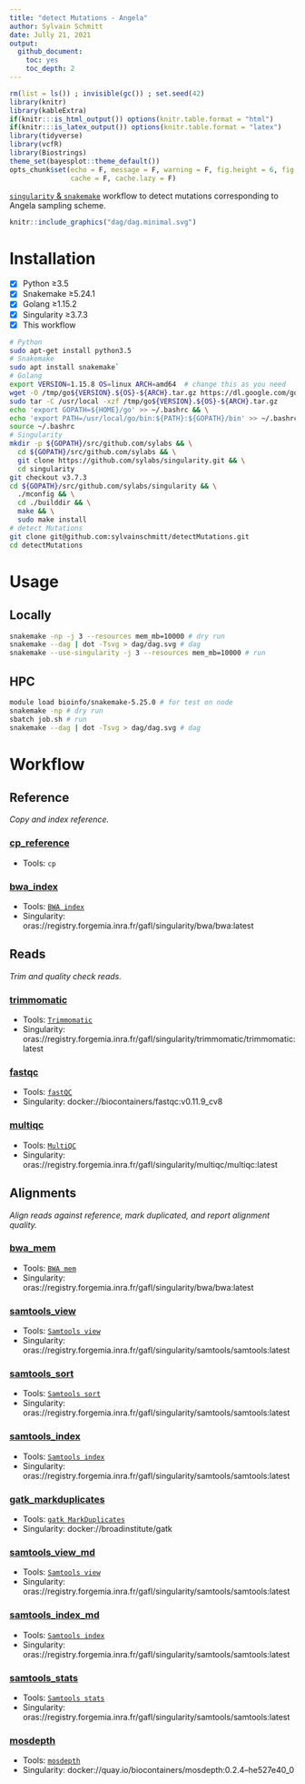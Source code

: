 ```yaml
---
title: "detect Mutations - Angela"
author: Sylvain Schmitt
date: Jully 21, 2021
output:
  github_document: 
    toc: yes
    toc_depth: 2
---
```


```r
rm(list = ls()) ; invisible(gc()) ; set.seed(42)
library(knitr)
library(kableExtra)
if(knitr:::is_html_output()) options(knitr.table.format = "html") 
if(knitr:::is_latex_output()) options(knitr.table.format = "latex") 
library(tidyverse)
library(vcfR)
library(Biostrings)
theme_set(bayesplot::theme_default())
opts_chunk$set(echo = F, message = F, warning = F, fig.height = 6, fig.width = 8,
               cache = F, cache.lazy = F)
```

[`singularity` & `snakemake`](https://github.com/sylvainschmitt/snakemake_singularity) workflow to detect mutations corresponding to Angela sampling scheme.

```r
knitr::include_graphics("dag/dag.minimal.svg")
```


# Installation

- [x] Python ≥3.5
- [x] Snakemake ≥5.24.1
- [x] Golang ≥1.15.2
- [x] Singularity ≥3.7.3
- [x] This workflow

```bash
# Python
sudo apt-get install python3.5
# Snakemake
sudo apt install snakemake`
# Golang
export VERSION=1.15.8 OS=linux ARCH=amd64  # change this as you need
wget -O /tmp/go${VERSION}.${OS}-${ARCH}.tar.gz https://dl.google.com/go/go${VERSION}.${OS}-${ARCH}.tar.gz && \
sudo tar -C /usr/local -xzf /tmp/go${VERSION}.${OS}-${ARCH}.tar.gz
echo 'export GOPATH=${HOME}/go' >> ~/.bashrc && \
echo 'export PATH=/usr/local/go/bin:${PATH}:${GOPATH}/bin' >> ~/.bashrc && \
source ~/.bashrc
# Singularity
mkdir -p ${GOPATH}/src/github.com/sylabs && \
  cd ${GOPATH}/src/github.com/sylabs && \
  git clone https://github.com/sylabs/singularity.git && \
  cd singularity
git checkout v3.7.3
cd ${GOPATH}/src/github.com/sylabs/singularity && \
  ./mconfig && \
  cd ./builddir && \
  make && \
  sudo make install
# detect Mutations
git clone git@github.com:sylvainschmitt/detectMutations.git
cd detectMutations
```

# Usage

## Locally

```bash
snakemake -np -j 3 --resources mem_mb=10000 # dry run
snakemake --dag | dot -Tsvg > dag/dag.svg # dag
snakemake --use-singularity -j 3 --resources mem_mb=10000 # run
```

## HPC

```bash
module load bioinfo/snakemake-5.25.0 # for test on node
snakemake -np # dry run
sbatch job.sh # run
snakemake --dag | dot -Tsvg > dag/dag.svg # dag
```

# Workflow


## Reference

*Copy and index reference.*

### [cp_reference](https://github.com/sylvainschmitt/detectMutations/blob/angela/rules/cp_reference.smk)

  - Tools: `cp`

### [bwa_index](https://github.com/sylvainschmitt/detectMutations/blob/angela/rules/bwa_index.smk)

  - Tools: [`BWA index`](http://bio-bwa.sourceforge.net/bwa.shtml)
  - Singularity:
    oras://registry.forgemia.inra.fr/gafl/singularity/bwa/bwa:latest
    
## Reads

*Trim and quality check reads.*

### [trimmomatic](https://github.com/sylvainschmitt/detectMutations/blob/angela/rules/trimmomatic.smk)

* Tools: [`Trimmomatic`](http://www.usadellab.org/cms/uploads/supplementary/Trimmomatic/TrimmomaticManual_V0.32.pdf)
* Singularity: oras://registry.forgemia.inra.fr/gafl/singularity/trimmomatic/trimmomatic:latest

### [fastqc](https://github.com/sylvainschmitt/detectMutations/blob/angela/rules/fastqc.smk)

* Tools: [`fastQC`](https://www.bioinformatics.babraham.ac.uk/projects/fastqc/Help/)
* Singularity: docker://biocontainers/fastqc:v0.11.9_cv8

### [multiqc](https://github.com/sylvainschmitt/detectMutations/blob/angela/rules/multiqc.smk)

* Tools: [`MultiQC`](https://multiqc.info/)
* Singularity: oras://registry.forgemia.inra.fr/gafl/singularity/multiqc/multiqc:latest

## Alignments

*Align reads against reference, mark duplicated, and report alignment quality.*

### [bwa_mem](https://github.com/sylvainschmitt/detectMutations/blob/angela/rules/bwa_mem.smk)

* Tools: [`BWA mem`](http://bio-bwa.sourceforge.net/bwa.shtml)
* Singularity: oras://registry.forgemia.inra.fr/gafl/singularity/bwa/bwa:latest

### [samtools_view](https://github.com/sylvainschmitt/detectMutations/blob/angela/rules/samtools_view.smk)

* Tools: [`Samtools view`](http://www.htslib.org/doc/samtools-view.html)
* Singularity: oras://registry.forgemia.inra.fr/gafl/singularity/samtools/samtools:latest

### [samtools_sort](https://github.com/sylvainschmitt/detectMutations/blob/angela/rules/samtools_sort.smk)

* Tools: [`Samtools sort`](http://www.htslib.org/doc/samtools-sort.html)
* Singularity: oras://registry.forgemia.inra.fr/gafl/singularity/samtools/samtools:latest

### [samtools_index](https://github.com/sylvainschmitt/detectMutations/blob/angela/rules/samtools_index.smk)

* Tools: [`Samtools index`](http://www.htslib.org/doc/samtools-index.html)
* Singularity: oras://registry.forgemia.inra.fr/gafl/singularity/samtools/samtools:latest

### [gatk_markduplicates](https://github.com/sylvainschmitt/detectMutations/blob/angela/rules/gatk_markduplicates.smk)

* Tools: [`gatk MarkDuplicates`](https://gatk.broadinstitute.org/hc/en-us/articles/360037052812-MarkDuplicates-Picard-)
* Singularity: docker://broadinstitute/gatk

### [samtools_view_md](https://github.com/sylvainschmitt/detectMutations/blob/angela/rules/samtools_view_md.smk)

* Tools: [`Samtools view`](http://www.htslib.org/doc/samtools-view.html)
* Singularity: oras://registry.forgemia.inra.fr/gafl/singularity/samtools/samtools:latest

### [samtools_index_md](https://github.com/sylvainschmitt/detectMutations/blob/angela/rules/samtools_index_md.smk)

* Tools: [`Samtools index`](http://www.htslib.org/doc/samtools-index.html)
* Singularity: oras://registry.forgemia.inra.fr/gafl/singularity/samtools/samtools:latest

### [samtools_stats](https://github.com/sylvainschmitt/detectMutations/blob/angela/rules/samtools_stats.smk)

* Tools: [`Samtools stats`](http://www.htslib.org/doc/samtools-stats.html)
* Singularity: oras://registry.forgemia.inra.fr/gafl/singularity/samtools/samtools:latest

### [mosdepth](https://github.com/sylvainschmitt/detectMutations/blob/angela/rules/mosdepth.smk)

* Tools: [`mosdepth`](https://github.com/brentp/mosdepth)
* Singularity: docker://quay.io/biocontainers/mosdepth:0.2.4--he527e40_0

<!-- ## Mutations -->

<!-- ### [strelka2](https://github.com/sylvainschmitt/detectMutations/blob/angela/rules/strelka2.smk) -->

<!-- * Tools: [`Strelka2`](https://github.com/Illumina/strelka) -->
<!-- * Singularity: docker://quay.io/wtsicgp/strelka2-manta -->

<!-- ### [bedtools_subtract](https://github.com/sylvainschmitt/detectMutations/blob/angela/rules/bedtools_subtract.smk) -->

<!-- * Tools: [`bedtools subtract`](https://bedtools.readthedocs.io/en/latest/content/tools/subtract.html) -->
<!-- * Singularity: oras://registry.forgemia.inra.fr/gafl/singularity/bedtools/bedtools:latest -->

<!-- ### [bedtools_intersect](https://github.com/sylvainschmitt/detectMutations/blob/angela/rules/bedtools_intersect.smk) -->

<!-- * Tools: [`bedtools intersect`](https://bedtools.readthedocs.io/en/latest/content/tools/intersect.html) -->
<!-- * Singularity: oras://registry.forgemia.inra.fr/gafl/singularity/bedtools/bedtools:latest -->

<!-- ### [strelka2tsv](https://github.com/sylvainschmitt/detectMutations/blob/angela/rules/strelka2tsv.smk) -->

<!-- * Script: [`strelka2tsv.R`](https://github.com/sylvainschmitt/detectMutations/blob/angela/scripts/strelka2tsv.R) -->
<!-- * Singularity: to be added, currently uses local install -->



